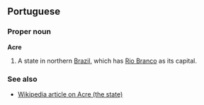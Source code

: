 ==Portuguese==
===Proper noun===
'''Acre'''
#A state in northern [[Brazil]], which has [[Rio Branco]] as its capital.
===See also===
*[[w:Acre_(state)|Wikipedia article on Acre (the state)]]